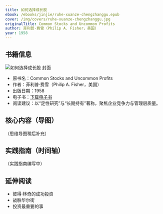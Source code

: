 ```yaml
---
title: 如何选择成长股
ebook: /ebooks/jinjie/ruhe-xuanze-chengzhanggu.epub
cover: /img/covers/ruhe-xuanze-chengzhanggu.jpg
originalTitle: Common Stocks and Uncommon Profits
author: 菲利普·费雪（Philip A. Fisher，美国）
year: 1958
---
```


## 书籍信息

<div style={{ display: 'flex', gap: '16px', alignItems: 'stretch', flexWrap: 'wrap', border: '1px solid var(--ifm-color-emphasis-200)', borderRadius: 8, padding: '12px' }}>
  <div style={{ flex: '0 0 160px' }}>
    <img src="/img/covers/ruhe-xuanze-chengzhanggu.jpg" alt="如何选择成长股 封面" style={{ width: 160, height: 220, objectFit: 'cover', borderRadius: 4 }} />
  </div>
  <div style={{ flex: 1, display: 'flex', flexDirection: 'column', justifyContent: 'center' }}>
    <ul>
      <li>原书名：Common Stocks and Uncommon Profits</li>
      <li>作者：菲利普·费雪（Philip A. Fisher，美国）</li>
      <li>出版日期：1958</li>
      <li>电子书：<a href="/ebooks/jinjie/ruhe-xuanze-chengzhanggu.epub">下载电子书</a></li>
      <li>阅读建议：以“定性研究”与“长期持有”著称，聚焦企业竞争力与管理层质量。</li>
    </ul>
  </div>
</div>

## 核心内容（导图）

（思维导图稍后补充）

## 实践指南（时间轴）

（实践指南编写中）

## 延伸阅读

- 彼得·林奇的成功投资
- 战胜华尔街
- 投资最重要的事


